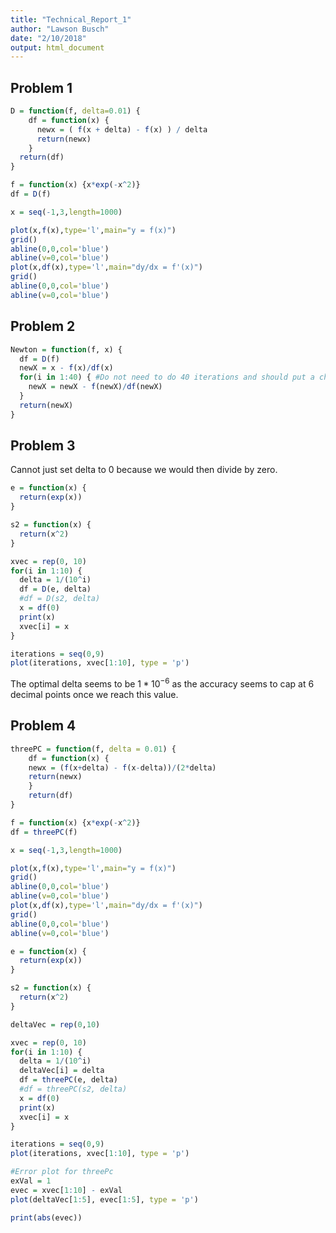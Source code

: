 ```yaml
---
title: "Technical_Report_1"
author: "Lawson Busch"
date: "2/10/2018"
output: html_document
---
```


## Problem 1

```r

D = function(f, delta=0.01) {
    df = function(x) {
      newx = ( f(x + delta) - f(x) ) / delta 
      return(newx)
    }
  return(df)
}
```

```r
f = function(x) {x*exp(-x^2)}
df = D(f)

x = seq(-1,3,length=1000)

plot(x,f(x),type='l',main="y = f(x)")
grid()
abline(0,0,col='blue')
abline(v=0,col='blue')
plot(x,df(x),type='l',main="dy/dx = f'(x)")
grid()
abline(0,0,col='blue')
abline(v=0,col='blue')
```

## Problem 2

```r
Newton = function(f, x) {
  df = D(f)
  newX = x - f(x)/df(x)
  for(i in 1:40) { #Do not need to do 40 iterations and should put a check for not change much in here
    newX = newX - f(newX)/df(newX)
  }
  return(newX)
}
```

## Problem 3

Cannot just set delta to 0 because we would then divide by zero. 

```r
e = function(x) {
  return(exp(x))
}

s2 = function(x) {
  return(x^2)
}

xvec = rep(0, 10)
for(i in 1:10) {
  delta = 1/(10^i)
  df = D(e, delta)
  #df = D(s2, delta)
  x = df(0)
  print(x)
  xvec[i] = x
}

iterations = seq(0,9)
plot(iterations, xvec[1:10], type = 'p')
```

The optimal delta seems to be $1*10^{-6}$ as the accuracy seems to cap at 6 decimal points once we reach this value. 

## Problem 4

```r
threePC = function(f, delta = 0.01) {
    df = function(x) {
    newx = (f(x+delta) - f(x-delta))/(2*delta)
    return(newx)
    }
    return(df)
}
```

```r
f = function(x) {x*exp(-x^2)}
df = threePC(f)

x = seq(-1,3,length=1000)

plot(x,f(x),type='l',main="y = f(x)")
grid()
abline(0,0,col='blue')
abline(v=0,col='blue')
plot(x,df(x),type='l',main="dy/dx = f'(x)")
grid()
abline(0,0,col='blue')
abline(v=0,col='blue')
```


```r
e = function(x) {
  return(exp(x))
}

s2 = function(x) {
  return(x^2)
}

deltaVec = rep(0,10)

xvec = rep(0, 10)
for(i in 1:10) {
  delta = 1/(10^i)
  deltaVec[i] = delta
  df = threePC(e, delta)
  #df = threePC(s2, delta)
  x = df(0)
  print(x)
  xvec[i] = x
}

iterations = seq(0,9)
plot(iterations, xvec[1:10], type = 'p')

#Error plot for threePc
exVal = 1
evec = xvec[1:10] - exVal
plot(deltaVec[1:5], evec[1:5], type = 'p')

print(abs(evec))
```



